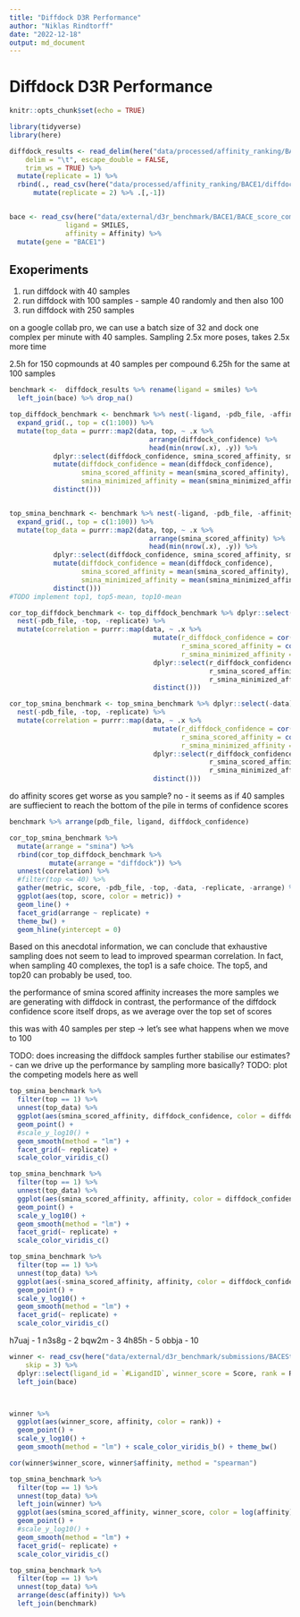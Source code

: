 ```yaml
---
title: "Diffdock D3R Performance"
author: "Niklas Rindtorff"
date: "2022-12-18"
output: md_document
---
```


# Diffdock D3R Performance

```r
knitr::opts_chunk$set(echo = TRUE)
```



```r
library(tidyverse)
library(here)
```

```r
diffdock_results <- read_delim(here("data/processed/affinity_ranking/BACE1/diffdock_221218_BACE1-complete-40samples/df_diffdock_results.tsv"), 
    delim = "\t", escape_double = FALSE, 
    trim_ws = TRUE) %>% 
  mutate(replicate = 1) %>% 
  rbind(., read_csv(here("data/processed/affinity_ranking/BACE1/diffdock_221221_BACE1-complete-100samples/df_diffdock_results.csv")) %>%
      mutate(replicate = 2) %>% .[,-1])


bace <- read_csv(here("data/external/d3r_benchmark/BACE1/BACE_score_compounds_D3R_GC4_answers.csv")) %>% dplyr::select(ligand_id = Cmpd_ID,
              ligand = SMILES,
              affinity = Affinity) %>% 
  mutate(gene = "BACE1")
```

## Exoperiments
1) run diffdock with 40 samples 
2) run diffdock with 100 samples - sample 40 randomly and then also 100
3) run diffdock with 250 samples

on a google collab pro, we can use a batch size of 32 and dock one complex per minute with 40 samples. Sampling 2.5x more poses, takes 2.5x more time

2.5h for 150 copmounds at 40 samples per compound 
6.25h for the same at 100 samples

```r
benchmark <-  diffdock_results %>% rename(ligand = smiles) %>% 
  left_join(bace) %>% drop_na()
```

```r
top_diffdock_benchmark <- benchmark %>% nest(-ligand, -pdb_file, -affinity, -replicate) %>% 
  expand_grid(., top = c(1:100)) %>%
  mutate(top_data = purrr::map2(data, top, ~ .x %>% 
                                   arrange(diffdock_confidence) %>% 
                                   head(min(nrow(.x), .y)) %>%
           dplyr::select(diffdock_confidence, smina_scored_affinity, smina_minimized_affinity) %>%
           mutate(diffdock_confidence = mean(diffdock_confidence),
                  smina_scored_affinity = mean(smina_scored_affinity),
                  smina_minimized_affinity = mean(smina_minimized_affinity)) %>% 
           distinct())) 


top_smina_benchmark <- benchmark %>% nest(-ligand, -pdb_file, -affinity, -replicate) %>% 
  expand_grid(., top = c(1:100)) %>%
  mutate(top_data = purrr::map2(data, top, ~ .x %>% 
                                   arrange(smina_scored_affinity) %>% 
                                   head(min(nrow(.x), .y)) %>%
           dplyr::select(diffdock_confidence, smina_scored_affinity, smina_minimized_affinity) %>%
           mutate(diffdock_confidence = mean(diffdock_confidence),
                  smina_scored_affinity = mean(smina_scored_affinity),
                  smina_minimized_affinity = mean(smina_minimized_affinity)) %>% 
           distinct())) 
#TODO implement top1, top5-mean, top10-mean

cor_top_diffdock_benchmark <- top_diffdock_benchmark %>% dplyr::select(-data) %>% unnest(top_data) %>% 
  nest(-pdb_file, -top, -replicate) %>% 
  mutate(correlation = purrr::map(data, ~ .x %>% 
                                    mutate(r_diffdock_confidence = cor(diffdock_confidence, affinity, method = "spearman"),
                                           r_smina_scored_affinity = cor(smina_scored_affinity, affinity, method = "spearman"),
                                           r_smina_minimized_affinity = cor(smina_minimized_affinity, affinity, method = "spearman")) %>%
                                    dplyr::select(r_diffdock_confidence,
                                                  r_smina_scored_affinity,
                                                  r_smina_minimized_affinity) %>%
                                    distinct()))

cor_top_smina_benchmark <- top_smina_benchmark %>% dplyr::select(-data) %>% unnest(top_data) %>% 
  nest(-pdb_file, -top, -replicate) %>% 
  mutate(correlation = purrr::map(data, ~ .x %>% 
                                    mutate(r_diffdock_confidence = cor(diffdock_confidence, affinity, method = "spearman"),
                                           r_smina_scored_affinity = cor(smina_scored_affinity, affinity, method = "spearman"),
                                           r_smina_minimized_affinity = cor(smina_minimized_affinity, affinity, method = "spearman")) %>%
                                    dplyr::select(r_diffdock_confidence,
                                                  r_smina_scored_affinity,
                                                  r_smina_minimized_affinity) %>%
                                    distinct()))

```

do affinity scores get worse as you sample?
no - it seems as if 40 samples are suffiecient to reach the bottom of the pile in terms of confidence scores

```r
benchmark %>% arrange(pdb_file, ligand, diffdock_confidence)
```



```r
cor_top_smina_benchmark %>% 
  mutate(arrange = "smina") %>% 
  rbind(cor_top_diffdock_benchmark %>% 
          mutate(arrange = "diffdock")) %>%
  unnest(correlation) %>% 
  #filter(top <= 40) %>%
  gather(metric, score, -pdb_file, -top, -data, -replicate, -arrange) %>%
  ggplot(aes(top, score, color = metric)) + 
  geom_line() + 
  facet_grid(arrange ~ replicate) + 
  theme_bw() + 
  geom_hline(yintercept = 0)
```

Based on this anecdotal information, we can conclude that exhaustive sampling does not seem to lead to improved spearman correlation. In fact, when sampling 40 complexes, the top1 is a safe choice. The top5, and top20 can probably be used, too. 

the performance of smina scored affinity increases the more samples we are generating with diffdock
in contrast, the performance of the diffdock confidence score itself drops, as we average over the top set of scores


this was with 40 samples per step -> let's see what happens when we move to 100

TODO: does increasing the diffdock samples further stabilise our estimates? - can we drive up the performance by sampling more basically?
TODO: plot the competing models here as well 


```r
top_smina_benchmark %>% 
  filter(top == 1) %>% 
  unnest(top_data) %>% 
  ggplot(aes(smina_scored_affinity, diffdock_confidence, color = diffdock_confidence)) + 
  geom_point() + 
  #scale_y_log10() + 
  geom_smooth(method = "lm") + 
  facet_grid(~ replicate) + 
  scale_color_viridis_c()
```

```r
top_smina_benchmark %>% 
  filter(top == 1) %>% 
  unnest(top_data) %>% 
  ggplot(aes(smina_scored_affinity, affinity, color = diffdock_confidence)) + 
  geom_point() + 
  scale_y_log10() + 
  geom_smooth(method = "lm") + 
  facet_grid(~ replicate) + 
  scale_color_viridis_c()
```



```r
top_smina_benchmark %>% 
  filter(top == 1) %>% 
  unnest(top_data) %>% 
  ggplot(aes(-smina_scored_affinity, affinity, color = diffdock_confidence)) + 
  geom_point() + 
  scale_y_log10() + 
  geom_smooth(method = "lm") + 
  facet_grid(~ replicate) + 
  scale_color_viridis_c()

```


h7uaj - 1
n3s8g - 2
bqw2m - 3
4h85h - 5
obbja - 10

```r
winner <- read_csv(here("data/external/d3r_benchmark/submissions/BACEStage1a/structure_based/Structure-Based_Score_Iorga_BestScore_Phase_1a/LigandScores.csv"), 
    skip = 3) %>% 
  dplyr::select(ligand_id = `#LigandID`, winner_score = Score, rank = Rank) %>%
  left_join(bace)



winner %>% 
  ggplot(aes(winner_score, affinity, color = rank)) +
  geom_point() + 
  scale_y_log10() + 
  geom_smooth(method = "lm") + scale_color_viridis_b() + theme_bw()

```

```r
cor(winner$winner_score, winner$affinity, method = "spearman")
```


```r
top_smina_benchmark %>% 
  filter(top == 1) %>% 
  unnest(top_data) %>% 
  left_join(winner) %>% 
  ggplot(aes(smina_scored_affinity, winner_score, color = log(affinity))) + 
  geom_point() + 
  #scale_y_log10() + 
  geom_smooth(method = "lm") + 
  facet_grid(~ replicate) + 
  scale_color_viridis_c()
```


```r
top_smina_benchmark %>% 
  filter(top == 1) %>% 
  unnest(top_data) %>% 
  arrange(desc(affinity)) %>% 
  left_join(benchmark)
```


